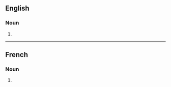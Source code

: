 ==English==

===Noun===
{{head|en|noun form}}

# {{plural of|empennage|lang=en}}

----

==French==

===Noun===
{{head|fr|noun plural form|g=f}}

# {{plural of|empennage|lang=fr}}